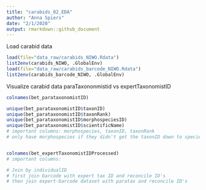 ```yaml
---
title: "carabids_02_EDA"
author: "Anna Spiers"
date: "2/1/2020"
output: rmarkdown::github_document
---
```


Load carabid data
```r
load(file="data_raw/carabids_NIWO.Rdata")
list2env(carabids_NIWO, .GlobalEnv)  
load(file="data_raw/carabids_barcode_NIWO.Rdata")
list2env(carabids_barcode_NIWO, .GlobalEnv)  
```


Visualize carabid data
paraTaxononmistid vs expertTaxonomistID
```r
colnames(bet_parataxonomistID)

unique(bet_parataxonomistID$taxonID)
unique(bet_parataxonomistID$taxonRank)
unique(bet_parataxonomistID$morphospeciesID)
unique(bet_parataxonomistID$scientificName)
# important columns: morphospecies, taxonID, taxonRank
# only have morphospecies if they didn't get the taxonID down to species level


colnames(bet_expertTaxonomistIDProcessed)
# important columns: 

# Join by individualID
# first join barcode with expert tax ID and reconcile ID's
# then join expert-barcode dataset with paratax and reconcile ID's
```